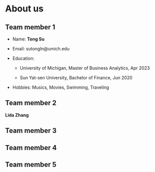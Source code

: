 # About us

## Team member 1

- Name: **Tong Su**

- Email: sutongln@umich.edu

- Education:

  + University of Michigan, Master of Business Analytics, Apr 2023

  + Sun Yat-sen University, Bachelor of Finance, Jun 2020

- Hobbies: Musics, Movies, Swimming, Traveling


## Team member 2

**Lida Zhang**

## Team member 3


## Team member 4


## Team member 5
